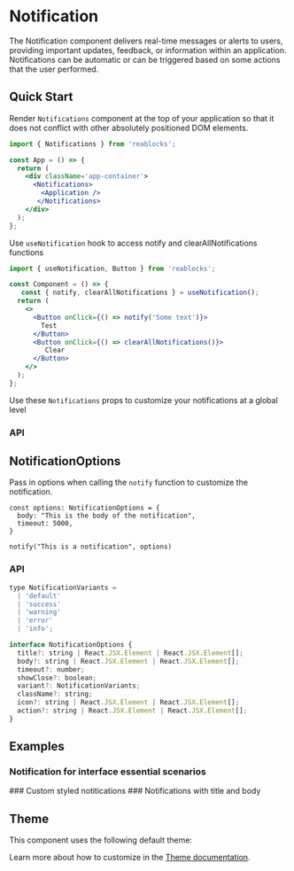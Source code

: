 
<Meta of={NotificationsStories} />

# Notification
The Notification component delivers real-time messages or alerts to users, providing important updates, feedback, or information within an application.
Notifications can be automatic or can be triggered based on some actions that the user performed.

## Quick Start
Render `Notifications` component at the top of your application so that it does not conflict with other absolutely positioned DOM elements.

```jsx
import { Notifications } from 'reablocks';

const App = () => {
  return (
    <div className='app-container'>
      <Notifications>
        <Application />
       </Notifications>
    </div>
  );
};
```

Use `useNotification` hook to access notify and clearAllNotifications functions

```jsx
import { useNotification, Button } from 'reablocks';

const Component = () => {
   const { notify, clearAllNotifications } = useNotification();
  return (
    <>
      <Button onClick={() => notify('Some text')}>
        Test
      </Button>
      <Button onClick={() => clearAllNotifications()}>
         Clear
      </Button>
    </>
  );
};
```

Use these `Notifications` props to customize your notifications at a global level

### API
<PropsTable name="Notifications" />

## NotificationOptions
Pass in options when calling the `notify` function to customize the notification.

```tsx
const options: NotificationOptions = {
  body: "This is the body of the notification",
  timeout: 5000,
}

notify("This is a notification", options)
```

### API
```jsx
type NotificationVariants =
  | 'default'
  | 'success'
  | 'warning'
  | 'error'
  | 'info';

interface NotificationOptions {
  title?: string | React.JSX.Element | React.JSX.Element[];
  body?: string | React.JSX.Element | React.JSX.Element[];
  timeout?: number;
  showClose?: boolean;
  variant?: NotificationVariants;
  className?: string;
  icon?: string | React.JSX.Element | React.JSX.Element[];
  action?: string | React.JSX.Element | React.JSX.Element[];
}
```

## Examples
### Notification for interface essential scenarios
<Canvas sourceState="shown" of={NotificationsStories.Variants} />
### Custom styled notitications
<Canvas of={NotificationsStories.CustomComponent} />
### Notifications with title and body
<Canvas of={NotificationsStories.TitleAndBody} />

## Theme
This component uses the following default theme:

<ThemeRender theme={notificationTheme} />

Learn more about how to customize in the [Theme documentation](/theme/getting-started).
